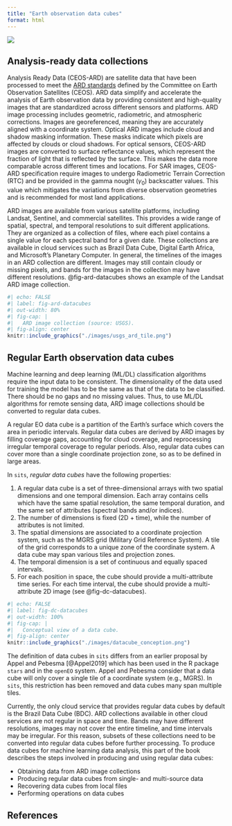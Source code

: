 ```yaml
---
title: "Earth observation data cubes"
format: html
--- 
```



<a href="https://www.kaggle.com/code/esensing/creating-data-cubes-in-sits" target="_blank"><img src="https://kaggle.com/static/images/open-in-kaggle.svg"/></a>

## Analysis-ready data collections

Analysis Ready Data (CEOS-ARD) are satellite data that have been processed to meet the [ARD standards](https://ceos.org/ard/) defined by the Committee on Earth Observation Satellites (CEOS). ARD data simplify and accelerate the analysis of Earth observation data by providing consistent and high-quality images that are standardized across different sensors and platforms. ARD image processing includes geometric, radiometric, and atmospheric corrections. Images are georeferenced, meaning they are accurately aligned with a coordinate system. Optical ARD images include cloud and shadow masking information. These masks indicate which pixels are affected by clouds or cloud shadows. For optical sensors, CEOS-ARD images are converted to surface reflectance values, which represent the fraction of light that is reflected by the surface. This makes the data more comparable across different times and locations. For SAR images, CEOS-ARD specification require images to undergo Radiometric Terrain Correction (RTC) and be provided in the gamma nought ($\gamma_0$) backscatter values. This value which mitigates the variations from diverse observation geometries and is recommended for most land applications. 

ARD images are available from various satellite platforms, including Landsat, Sentinel, and commercial satellites. This provides a wide range of spatial, spectral, and temporal resolutions to suit different applications. They are organized as a collection of files, where each pixel contains a single value for each spectral band for a given date. These collections are available in cloud services such as Brazil Data Cube, Digital Earth Africa, and Microsoft's Planetary Computer. In general, the timelines of the images in an ARD collection are different. Images may still contain cloudy or missing pixels, and bands for the images in the collection may have different resolutions. @fig-ard-datacubes shows an example of the Landsat ARD image collection. 

```r
#| echo: FALSE
#| label: fig-ard-datacubes
#| out-width: 80%
#| fig-cap: |
#|   ARD image collection (source: USGS).
#| fig-align: center
knitr::include_graphics("./images/usgs_ard_tile.png")
```


## Regular Earth observation data cubes

Machine learning and deep learning (ML/DL) classification algorithms require the input data to be consistent. The dimensionality of the data used for training the model has to be the same as that of the data to be classified. There should be no gaps and no missing values. Thus, to use ML/DL algorithms for remote sensing data, ARD image collections should be converted to regular data cubes. 

A regular EO data cube is a partition of the Earth's surface which covers the area in periodic intervals. Regular data cubes are derived by ARD images by filling coverage gaps, accounting for cloud coverage, and reprocessing irregular temporal coverage to regular periods. Also, regular data cubes can cover more than a single coordinate projection zone, so as to be defined in large areas.


In `sits`, *regular data cubes*  have the following properties:

1. A regular data cube is a set of three-dimensional arrays with two spatial dimensions and one temporal dimension. Each array contains cells which have the same spatial resolution, the same temporal duration, and the same set of attributes (spectral bands and/or indices).
2. The number of dimensions is fixed (2D + time), while the number of attributes is not limited. 
3. The spatial dimensions are associated to a coordinate projection system, such as the MGRS grid (Military Grid Reference System). A tile of the grid corresponds to a unique zone of the coordinate system. A data cube may span various tiles and projection zones. 
4. The temporal dimension is a set of continuous and equally spaced intervals. 
5. For each position in space, the cube should provide a multi-attribute time series. For each time interval, the cube should provide a multi-attribute  2D image (see @fig-dc-datacubes). 

```r
#| echo: FALSE
#| label: fig-dc-datacubes
#| out-width: 100%
#| fig-cap: |
#|   Conceptual view of a data cube.
#| fig-align: center
knitr::include_graphics("./images/datacube_conception.png")
```

The definition of data cubes in `sits` differs from an earlier proposal by Appel and Pebesma [@Appel2019] which has been used in the R package `stars` and in the `openEO` system. Appel and Pebesma consider that a data cube will only cover a single tile of a coordinate system (e.g., MGRS). In `sits`, this restriction has been removed and data cubes many span multiple tiles. 


Currently, the only cloud service that provides regular data cubes by default is the Brazil Data Cube (BDC). ARD collections available in other cloud services are not regular in space and time. Bands may have different resolutions, images may not cover the entire timeline, and time intervals may be irregular. For this reason, subsets of these collections need to be converted into regular data cubes before further processing. To produce data cubes for machine learning data analysis, this part of the book describes the steps involved in producing and using regular data cubes:

- Obtaining data from ARD image collections
- Producing regular data cubes from single- and multi-source data
- Recovering data cubes from local files
- Performing operations on data cubes

## References



